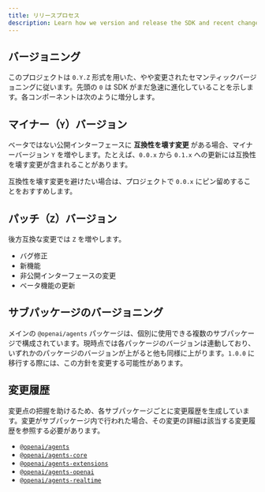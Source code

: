 ```yaml
---
title: リリースプロセス
description: Learn how we version and release the SDK and recent changes.
---
```


## バージョニング

このプロジェクトは `0.Y.Z` 形式を用いた、やや変更されたセマンティックバージョニングに従います。先頭の `0` は SDK がまだ急速に進化していることを示します。各コンポーネントは次のように増分します。

## マイナー（`Y`）バージョン

ベータではない公開インターフェースに **互換性を壊す変更** がある場合、マイナーバージョン `Y` を増やします。たとえば、`0.0.x` から `0.1.x` への更新には互換性を壊す変更が含まれることがあります。

互換性を壊す変更を避けたい場合は、プロジェクトで `0.0.x` にピン留めすることをおすすめします。

## パッチ（`Z`）バージョン

後方互換な変更では `Z` を増やします。

- バグ修正
- 新機能
- 非公開インターフェースの変更
- ベータ機能の更新

## サブパッケージのバージョニング

メインの `@openai/agents` パッケージは、個別に使用できる複数のサブパッケージで構成されています。現時点では各パッケージのバージョンは連動しており、いずれかのパッケージのバージョンが上がると他も同様に上がります。`1.0.0` に移行する際には、この方針を変更する可能性があります。

## 変更履歴

変更点の把握を助けるため、各サブパッケージごとに変更履歴を生成しています。変更がサブパッケージ内で行われた場合、その変更の詳細は該当する変更履歴を参照する必要があります。

- [`@openai/agents`](https://github.com/openai/openai-agents-js/blob/main/packages/agents/CHANGELOG.md)
- [`@openai/agents-core`](https://github.com/openai/openai-agents-js/blob/main/packages/agents-core/CHANGELOG.md)
- [`@openai/agents-extensions`](https://github.com/openai/openai-agents-js/blob/main/packages/agents-extensions/CHANGELOG.md)
- [`@openai/agents-openai`](https://github.com/openai/openai-agents-js/blob/main/packages/agents-openai/CHANGELOG.md)
- [`@openai/agents-realtime`](https://github.com/openai/openai-agents-js/blob/main/packages/agents-realtime/CHANGELOG.md)
